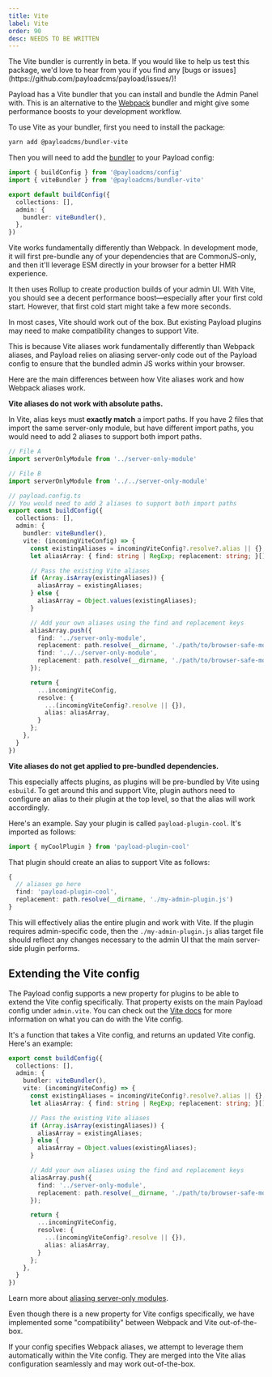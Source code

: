 ```yaml
---
title: Vite
label: Vite
order: 90
desc: NEEDS TO BE WRITTEN
---
```


<Banner type="info">
  The Vite bundler is currently in beta. If you would like to help us test this package, we'd love
  to hear from you if you find any [bugs or issues](https://github.com/payloadcms/payload/issues/)!
</Banner>

Payload has a Vite bundler that you can install and bundle the Admin Panel with. This is an alternative to the [Webpack](/docs/admin/webpack) bundler and might give some performance boosts to your development workflow.

To use Vite as your bundler, first you need to install the package:

```bash
yarn add @payloadcms/bundler-vite
```

Then you will need to add the [bundler](/docs/admin/bundlers) to your Payload config:

```ts
import { buildConfig } from '@payloadcms/config'
import { viteBundler } from '@payloadcms/bundler-vite'

export default buildConfig({
  collections: [],
  admin: {
    bundler: viteBundler(),
  },
})
```

Vite works fundamentally differently than Webpack. In development mode, it will first pre-bundle any of your dependencies that are CommonJS-only, and then it'll leverage ESM directly in your browser for a better HMR experience.

It then uses Rollup to create production builds of your admin UI. With Vite, you should see a decent performance boost—especially after your first cold start. However, that first cold start might take a few more seconds.

<Banner type="warning">
  In most cases, Vite should work out of the box. But existing Payload plugins may need to make
  compatibility changes to support Vite.
</Banner>

This is because Vite aliases work fundamentally differently than Webpack aliases, and Payload relies on aliasing server-only code out of the Payload config to ensure that the bundled admin JS works within your browser.

Here are the main differences between how Vite aliases work and how Webpack aliases work.

**Vite aliases do not work with absolute paths.**

In Vite, alias keys must <strong>exactly match</strong> a import paths. If you have 2 files that import the same server-only module, but have different import paths, you would need to add 2 aliases to support both import paths.

```ts
// File A
import serverOnlyModule from '../server-only-module'

// File B
import serverOnlyModule from '../../server-only-module'

// payload.config.ts
// You would need to add 2 aliases to support both import paths
export const buildConfig({
  collections: [],
  admin: {
    bundler: viteBundler(),
    vite: (incomingViteConfig) => {
      const existingAliases = incomingViteConfig?.resolve?.alias || {};
      let aliasArray: { find: string | RegExp; replacement: string; }[] = [];

      // Pass the existing Vite aliases
      if (Array.isArray(existingAliases)) {
        aliasArray = existingAliases;
      } else {
        aliasArray = Object.values(existingAliases);
      }

      // Add your own aliases using the find and replacement keys
      aliasArray.push({
        find: '../server-only-module',
        replacement: path.resolve(__dirname, './path/to/browser-safe-module.js')
        find: '../../server-only-module',
        replacement: path.resolve(__dirname, './path/to/browser-safe-module.js')
      });

      return {
        ...incomingViteConfig,
        resolve: {
          ...(incomingViteConfig?.resolve || {}),
          alias: aliasArray,
        }
      };
    },
  }
})
```

**Vite aliases do not get applied to pre-bundled dependencies.**

This especially affects plugins, as plugins will be pre-bundled by Vite using `esbuild`. To get around this and support Vite, plugin authors need to configure an alias to their plugin at the top level, so that the alias will work accordingly.

Here's an example. Say your plugin is called `payload-plugin-cool`. It's imported as follows:

```ts
import { myCoolPlugin } from 'payload-plugin-cool'
```

That plugin should create an alias to support Vite as follows:

```ts
{
  // aliases go here
  find: 'payload-plugin-cool',
  replacement: path.resolve(__dirname, './my-admin-plugin.js')
}

```

This will effectively alias the entire plugin and work with Vite. If the plugin requires admin-specific code, then the `./my-admin-plugin.js` alias target file should reflect any changes necessary to the admin UI that the main server-side plugin performs.

## Extending the Vite config

The Payload config supports a new property for plugins to be able to extend the Vite config specifically. That property exists on the main Payload config under `admin.vite`. You can check out the [Vite docs](https://vitejs.dev/config/shared-options.html) for more information on what you can do with the Vite config.

It's a function that takes a Vite config, and returns an updated Vite config. Here's an example:

```ts
export const buildConfig({
  collections: [],
  admin: {
    bundler: viteBundler(),
    vite: (incomingViteConfig) => {
      const existingAliases = incomingViteConfig?.resolve?.alias || {};
      let aliasArray: { find: string | RegExp; replacement: string; }[] = [];

      // Pass the existing Vite aliases
      if (Array.isArray(existingAliases)) {
        aliasArray = existingAliases;
      } else {
        aliasArray = Object.values(existingAliases);
      }

      // Add your own aliases using the find and replacement keys
      aliasArray.push({
        find: '../server-only-module',
        replacement: path.resolve(__dirname, './path/to/browser-safe-module.js')
      });

      return {
        ...incomingViteConfig,
        resolve: {
          ...(incomingViteConfig?.resolve || {}),
          alias: aliasArray,
        }
      };
    },
  }
})
```

Learn more about [aliasing server-only modules](https://payloadcms.com/docs/admin/excluding-server-code#aliasing-server-only-modules).

Even though there is a new property for Vite configs specifically, we have implemented some "compatibility" between Webpack and Vite out-of-the-box.

If your config specifies Webpack aliases, we attempt to leverage them automatically within the Vite config. They are merged into the Vite alias configuration seamlessly and may work out-of-the-box.
